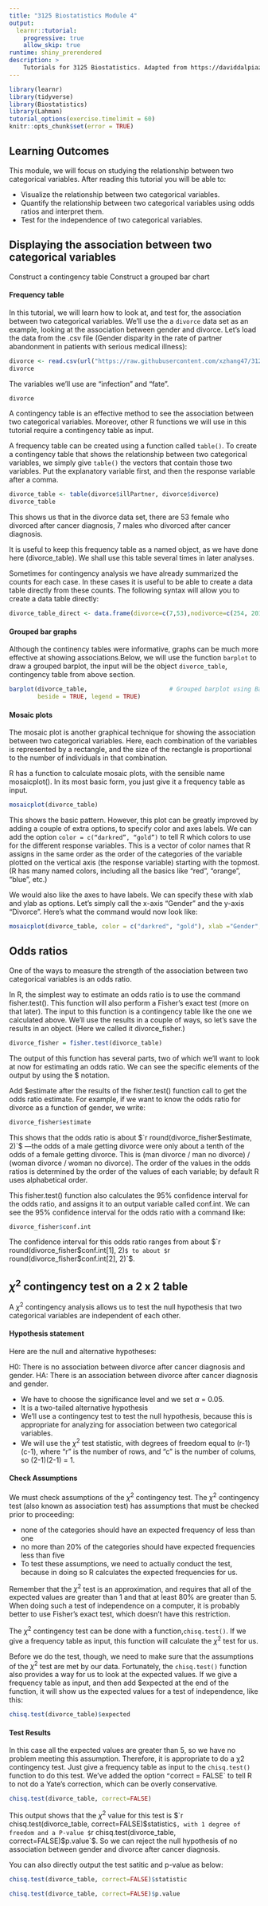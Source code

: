 ```yaml
---
title: "3125 Biostatistics Module 4"
output: 
  learnr::tutorial:
    progressive: true
    allow_skip: true
runtime: shiny_prerendered
description: >
    Tutorials for 3125 Biostatistics. Adapted from https://daviddalpiaz.github.io/appliedstats/.
---
```


```r
library(learnr)
library(tidyverse)
library(Biostatistics)
library(Lahman)
tutorial_options(exercise.timelimit = 60)
knitr::opts_chunk$set(error = TRUE)
```

## Learning Outcomes 

This module, we will focus on studying the relationship between two categorical variables. After reading this tutorial you will be able to:

- Visualize the relationship between two categorical variables.
- Quantify the relationship between two categorical variables using odds ratios and interpret them.
- Test for the independence of two categorical variables.

## Displaying the association between two categorical variables
Construct a contingency table
Construct a grouped bar chart

#### Frequency table

In this tutorial, we will learn how to look at, and test for, the association between two categorical variables. We’ll use the a `divorce` data set as an example, looking at the association between gender and divorce. Let’s load the data from the .csv file (Gender disparity in the rate of partner abandonment in patients with serious medical illness):

```r
divorce <- read.csv(url("https://raw.githubusercontent.com/xzhang47/3125/main/chap09q03DiseaseAndDivorce.csv"), header = TRUE)
divorce
```

The variables we’ll use are “infection” and “fate”. 
```r
divorce
```

A contingency table is an effective method to see the association between two categorical variables. Moreover, other R functions we will use in this tutorial require a contingency table as input.

A frequency table can be created using a function called `table()`. To create a contingency table that shows the relationship between two categorical variables, we simply give `table()` the vectors that contain those two variables. Put the explanatory variable first, and then the response variable after a comma.

```r
divorce_table <- table(divorce$illPartner, divorce$divorce)
divorce_table
```

This shows us that in the divorce data set, there are 53 female who divorced after cancer diagnosis, 7 males who divorced after cancer diagnosis.

It is useful to keep this frequency table as a named object, as we have done here (divorce_table). We shall use this table several times in later analyses.

Sometimes for contingency analysis we have already summarized the counts for each case. In these cases it is useful to be able to create a data table directly from these counts. The following syntax will allow you to create a data table directly:

```r
divorce_table_direct <- data.frame(divorce=c(7,53),nodivorce=c(254, 201), row.names=c("man","woman"))
```


#### Grouped bar graphs

Although the continency tables were informative, graphs can be much more effective at showing associations.Below, we will use the function `barplot` to draw a grouped barplot, the input will be the object `divorce_table`, contingency table from above section.


```r
barplot(divorce_table,                       # Grouped barplot using Base R
        beside = TRUE, legend = TRUE)
```


#### Mosaic plots
The mosaic plot is another graphical technique for showing the association between two categorical variables. Here, each combination of the variables is represented by a rectangle, and the size of the rectangle is proportional to the number of individuals in that combination.

R has a function to calculate mosaic plots, with the sensible name mosaicplot(). In its most basic form, you just give it a frequency table as input.

```r
mosaicplot(divorce_table)
```

This shows the basic pattern. However, this plot can be greatly improved by adding a couple of extra options, to specify color and axes labels. We can add the option `color = c(“darkred”, “gold”)` to tell R which colors to use for the different response variables. This is a vector of color names that R assigns in the same order as the order of the categories of the variable plotted on the vertical axis (the response variable) starting with the topmost. (R has many named colors, including all the basics like “red”, “orange”, “blue”, etc.)

We would also like the axes to have labels. We can specify these with xlab and ylab as options. Let’s simply call the x-axis “Gender” and the y-axis “Divorce”. Here’s what the command would now look like:

```r
mosaicplot(divorce_table, color = c("darkred", "gold"), xlab ="Gender", ylab = "Divorce")
```

## Odds ratios
One of the ways to measure the strength of the association between two categorical variables is an odds ratio.

In R, the simplest way to estimate an odds ratio is to use the command fisher.test(). This function will also perform a Fisher’s exact test (more on that later). The input to this function is a contingency table like the one we calculated above. We’ll use the results in a couple of ways, so let’s save the results in an object. (Here we called it divorce_fisher.)

```r
divorce_fisher = fisher.test(divorce_table)
```

The output of this function has several parts, two of which we’ll want to look at now for estimating an odds ratio. We can see the specific elements of the output by using the $ notation.

Add $estimate after the results of the fisher.test() function call to get the odds ratio estimate. For example, if we want to know the odds ratio for divorce as a function of gender, we write:

```r
divorce_fisher$estimate
```

This shows that the odds ratio is about $`r round(divorce_fisher$estimate, 2)`$ —the odds of a male getting divorce were only about a tenth of the odds of a female getting divorce. This is (man divorce / man no divorce) / (woman divorce / woman no divorce). The order of the values in the odds ratios is determined by the order of the values of each variable; by default R uses alphabetical order.

This fisher.test() function also calculates the 95% confidence interval for the odds ratio, and assigns it to an output variable called conf.int. We can see the 95% confidence interval for the odds ratio with a command like:

```r
divorce_fisher$conf.int
```

The confidence interval for this odds ratio ranges from about $`r round(divorce_fisher$conf.int[1], 2)`$ to about $`r round(divorce_fisher$conf.int[2], 2)`$.

## $\chi^2$ contingency test on a 2 x 2 table

A $\chi^2$ contingency analysis allows us to test the null hypothesis that two categorical variables are independent of each other.

#### Hypothesis statement

Here are the null and alternative hypotheses:

H0: There is no association between divorce after cancer diagnosis and gender.
HA: There is an association between divorce after cancer diagnosis and gender.

- We have to choose the significance level and we set $\alpha$ = 0.05.
- It is a two-tailed alternative hypothesis
- We’ll use a contingency test to test the null hypothesis, because this is appropriate for analyzing for association between two categorical variables.
- We will use the $\chi^2$ test statistic, with degrees of freedom equal to (r-1)(c-1), where “r” is the number of rows, and “c” is the number of colums, so (2-1)(2-1) = 1.

#### Check Assumptions

We must check assumptions of the $\chi^2$ contingency test. The $\chi^2$ contingency test (also known as association test) has assumptions that must be checked prior to proceeding:

 - none of the categories should have an expected frequency of less than one
 - no more than 20% of the categories should have expected frequencies less than five
 - To test these assumptions, we need to actually conduct the test, because in doing so R calculates the expected frequencies for us.
 
Remember that the $\chi^2$ test is an approximation, and requires that all of the expected values are greater than 1 and that at least 80% are greater than 5. When doing such a test of independence on a computer, it is probably better to use Fisher’s exact test, which doesn’t have this restriction.

The $\chi^2$ contingency test can be done with a function,`chisq.test()`. If we give a frequency table as input, this function will calculate the $\chi^2$ test for us.

Before we do the test, though, we need to make sure that the assumptions of the $\chi^2$ test are met by our data. Fortunately, the `chisq.test()` function also provides a way for us to look at the expected values. If we give a frequency table as input, and then add $expected at the end of the function, it will show us the expected values for a test of independence, like this:

```r
chisq.test(divorce_table)$expected
```

#### Test Results

In this case all the expected values are greater than 5, so we have no problem meeting this assumption. Therefore, it is appropriate to do a χ2 contingency test. Just give a frequency table as input to the `chisq.test()` function to do this test. We’ve added the option `“`correct = FALSE` to tell R to not do a Yate’s correction, which can be overly conservative.

```r
chisq.test(divorce_table, correct=FALSE)
```

This output shows that the $\chi^2$ value for this test is $`r chisq.test(divorce_table, correct=FALSE)$statistic`$, with 1 degree of freedom and a P-value $`r chisq.test(divorce_table, correct=FALSE)$p.value`$. So we can reject the null hypothesis of no association between gender and divorce after cancer diagnosis.

You can also directly output the test satitic and p-value as below:
```r
chisq.test(divorce_table, correct=FALSE)$statistic
```

```r
chisq.test(divorce_table, correct=FALSE)$p.value
```

